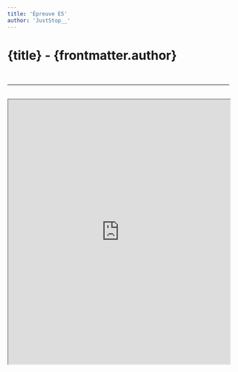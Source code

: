 ```yaml
---
title: 'Épreuve E5'
author: 'JustStop__'
---
```



# {title} - {frontmatter.author}

<br />

--- 

<br />

<iframe src="https://drive.google.com/file/d/1pqOuzYJ_W5wa9BrWUFJO-raaUqqL9cbx/view?usp=share_link" width="100%" height="600px">
  Ce navigateur ne supporte pas l'affichage des PDF. Vous pouvez le télécharger [ici](https://drive.google.com/file/d/1pqOuzYJ_W5wa9BrWUFJO-raaUqqL9cbx/view?usp=share_link).
</iframe>